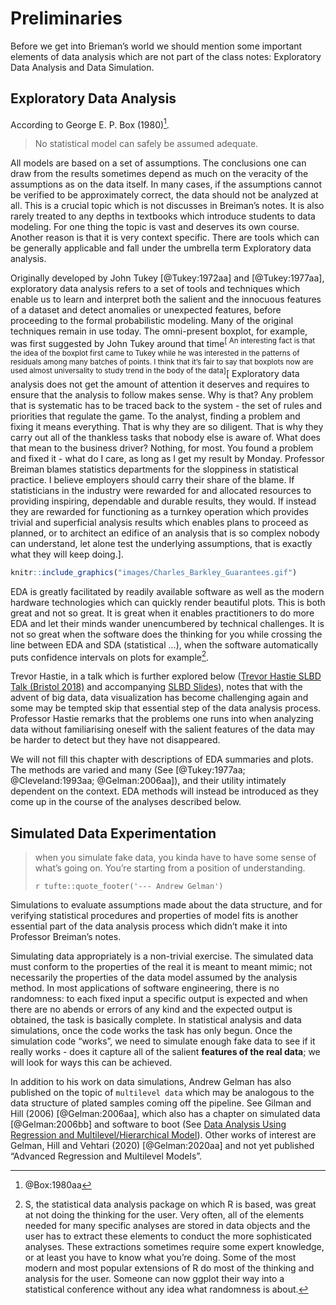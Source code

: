 # Preliminaries {#preliminaries}

Before we get into Brieman's world we should mention some
important elements of data analysis  which are not part of the class notes:
Exploratory Data Analysis  and Data Simulation.


## Exploratory Data Analysis {#eda}

<!--
> Measure 7 times, cut once.  
>
>`r tufte::quote_footer('--- Russian saying')`
-->


<!--
> Verify all assumptions.
> Look before, and after, you transform.
> When you transform, verify!
>
>`r tufte::quote_footer('--- Uncommon Sense')`
-->

According to George E. P. Box (1980)^[@Box:1980aa].  

> No statistical model can safely be assumed adequate.
>

All models are based on a set of assumptions.  The conclusions one can draw
from the results sometimes depend as much on the veracity of the
assumptions as on the data itself.  In many cases, if the assumptions
cannot be verified to be approximately correct,
the data should not be analyzed at all.
This is a crucial topic which is not discusses in Breiman's notes.
It is also rarely treated to any depths in textbooks which introduce students to
data modeling.  For one thing the topic is vast and deserves its own
course.  Another reason is that it is very context specific.  There
are tools which can be generally applicable and fall under the umbrella
term Exploratory data analysis.

Originally developed by John Tukey [@Tukey:1972aa] and [@Tukey:1977aa],
exploratory data analysis  refers to a set of tools and techniques which enable us 
to learn and interpret both the salient and the innocuous  features of a dataset 
and detect anomalies or unexpected features,
before proceeding to the  formal probabilistic modeling.  Many of the 
original techniques remain in use today.   The omni-present boxplot, for example,
was first suggested by John Tukey around that time^[
An interesting fact is that the idea of the boxplot first came
to Tukey while he was interested in the patterns of residuals among many
batches of points.  I think that it's fair to say that boxplots now are used 
almost universality to study trend in the body of the data]^[
Exploratory data analysis does not get the amount of attention it deserves
and requires to ensure that the analysis to follow makes sense.  Why is that?
Any problem that is systematic has to be traced back to the system - the set of
rules and priorities that regulate the game.  To the analyst, finding a problem
and fixing it means everything.  That is why they are so diligent.  That
is why they carry out all of the thankless tasks that nobody else is aware of.
What does that mean to the business driver?  Nothing, for most.  You found a
problem and fixed it - what do I care, as long as I get my result by Monday.
Professor Breiman blames statistics departments for the sloppiness in statistical
practice.  I believe employers should carry their share of the blame.  If
statisticians in the industry were rewarded for and allocated resources to 
providing inspiring, dependable and durable results, they would. If instead
they are rewarded for functioning as a turnkey operation which provides trivial
and superficial analysis results which enables plans to proceed as planned,
or to architect an edifice of an analysis that is so complex nobody can
understand, let alone test the underlying assumptions, that is exactly what
they will keep doing.].



```r

knitr::include_graphics("images/Charles_Barkley_Guarantees.gif")

```

EDA is greatly facilitated by readily available software as well as the modern
hardware technologies which can  quickly  render beautiful plots.  This is
both great and not so great.  It is great when it enables practitioners
to do more EDA and let their minds wander unencumbered by technical
challenges.  It is not so great when the software does the thinking for you
while crossing the line between EDA and SDA (statistical ...), when the
software automatically puts confidence intervals on plots for example^[
S, the statistical data analysis package on which R is based, was great
at not doing the thinking for the user.  Very often, all of the elements
needed for many specific analyses are stored in data objects and the user 
has to extract these elements to conduct the more sophisticated analyses.
These extractions sometimes require some expert knowledge, or  at least you 
have to know what you're doing.  Some of the most modern and most popular
extensions of R do most of the thinking and analysis for the user.
Someone can now ggplot their way into a statistical conference without any
idea what randomness is about.]. 

Trevor Hastie, in a talk which is further explored below
([Trevor Hastie SLBD Talk (Bristol 2018)](https://www.youtube.com/watch?v=0EWJZIC4JxA)
and accompanying 
[SLBD Slides](https://bristol.ac.uk/media-library/sites/jean-golding-institute/documents/Statistical%20learning%20with%20big%20data.compressed.pdf)),
notes that with the advent of big data, data visualization has 
become challenging again and some may be tempted skip that essential
step of the data analysis process.  Professor Hastie remarks that
the problems one runs into when analyzing data without
familiarising oneself with the salient features of the data may be
harder to detect but they have not disappeared.


We will not fill this chapter with descriptions of EDA summaries and plots.
The methods are varied and many 
(See [@Tukey:1977aa; @Cleveland:1993aa; @Gelman:2006aa]),
and their utility intimately dependent on the context.
EDA methods will instead be introduced as
they come up in the course of the analyses described below.

<!-- 
I do want to say a bit about `the boxplot` as it is so widely used, here and
elsewhere.

## The boxplot 

The invention of the box-plot as we know it today is widely attributed to
John Tukey, but Nicholas Cox points out that  the idea of
comparing distributions by plotting quantiles  of distributions side
by side predates Tukey's work by some 40 years (Cox (2009) [@Cox:2009aa])
and  Crowe (1933) [@Crowe:1933aa]).

Here is an inrtersting bit about the box-plot.  My PhD advisor,
David Brillinger, who did his PhD under Tukey's supervison, once
remarked that:

> John Tukey never indented the box-plot as a way to 
> compare the shape or locations of distributions;
> John's focus at the time was the occurrence of outliers.


-->


## Simulated Data Experimentation

> when you simulate fake data, you kinda have to have some sense 
> of what’s going on. You’re starting from a position of understanding.
>
>`r tufte::quote_footer('--- Andrew Gelman')`


Simulations to evaluate assumptions made about the data structure,
and for verifying statistical procedures and properties of model fits
is another essential part of the data analysis process which didn't make it 
into Professor Breiman's notes.

<!--

[Andrew Gelman](https://stat.columbia.edu/~gelman/) is nuts about
fake-data simulation and can't stop blogging about it:

* [Yes, I really really really like fake-data simulation, and I can’t stop talking about it.](https://statmodeling.stat.columbia.edu/2019/03/23/yes-i-really-really-really-like-fake-data-simulation-and-i-cant-stop-talking-about-it/) 
* [Simulated-data experimentation: Why does it work so well?](https://statmodeling.stat.columbia.edu/2021/02/19/fake-data-simulation-why-does-it-work-so-well/) 
* [Why I like hypothesis testing (it’s another way to say “fake-data simulation”)](https://statmodeling.stat.columbia.edu/2023/12/10/why-i-like-hypothesis-testing-its-another-way-to-say-fake-data-simulation/) 
* [Simulation to understand measurement error in regression](https://statmodeling.substack.com/p/simulation-to-understand-measurement) - to appear

* [the power of fake data simulations](https://michaeldewittjr.com/programming/2018-09-24-the-power-of-fake-data-simulations/) - this blog, with code, is
a replication of what Andrew Gelman has already posted -
[Multilevel data collection and analysis for weight training (with R code)](https://statmodeling.stat.columbia.edu/2018/09/22/38708/).  

-->

Simulating data appropriately is a non-trivial exercise.
The simulated data must conform to the properties of the
real it is meant to meant mimic; not necessarily the properties
of the data model assumed by the analysis method.
In most applications of software engineering, there is no randomness:
to each fixed input a specific
output is expected and when there are no abends or errors
of any kind and the expected output is obtained,  the task is basically complete.
In statistical analysis and data simulations, once the code works the task
has only begun.  Once the simulation code "works", we need to simulate
enough fake data to see if it really works - does it capture all of the
salient **features of the real data**; we will look for ways this
can be achieved.   

In addition to his work on data simulations, Andrew Gelman has also
published on the topic of `multilevel data` which may be
analogous to the data structure of plated samples coming off the pipeline.
See Gilman and Hill (2006) [@Gelman:2006aa], which also has a chapter
on simulated data [@Gelman:2006bb] and software to boot
(See [Data Analysis Using Regression and Multilevel/Hierarchical Model](https://stat.columbia.edu/~gelman/arm/)).
Other works of interest are Gelman, Hill and Vehtari (2020) [@Gelman:2020aa] and
not yet published "Advanced Regression and Multilevel Models".


